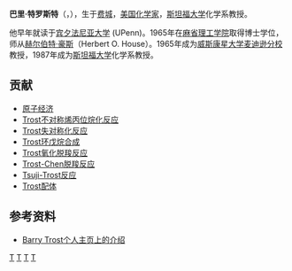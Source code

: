 {{Infobox_Scientist
| name = 巴里·特罗斯特<br />Barry Trost
| image = Barry M Trost 01.jpg
| image_width = 
| caption = 
| birth_date = {{birth date and age|1941|06|13}}
| birth_place = [[美国|美国]][[宾夕法尼亚州|宾夕法尼亚州]][[费城|费城]]
| death_date = 
| death_place = 
| residence = [[斯坦福|斯坦福]] 
| nationality = [[美国|美国]]
| field = [[化学家|化学家]]
| work_institution = [[威斯康星大学麦迪逊分校|威斯康星大学麦迪逊分校]]、[[斯坦福大学|斯坦福大学]] 
| alma_mater = [[宾夕法尼亚大学|宾夕法尼亚大学]] 
[[麻省理工学院|麻省理工学院]] 
| doctoral_advisor = [[赫尔伯特·豪斯|赫尔伯特·豪斯]]
| doctoral_students = 
| known_for  = 
| prizes = 
| religion = 
}}

'''巴里·特罗斯特'''（{{lang-en|Barry Trost}}，{{bd|1941年|6月13日}}），生于[[费城|费城]]，[[美国|美国]][[化学家|化学家]]，[[斯坦福大学|斯坦福大学]]化学系教授。

他早年就读于[[宾夕法尼亚大学|宾夕法尼亚大学]] (UPenn)。1965年在[[麻省理工学院|麻省理工学院]]取得博士学位，师从[[赫尔伯特·豪斯|赫尔伯特·豪斯]]（Herbert O. House）。1965年成为[[威斯康星大学麦迪逊分校|威斯康星大学麦迪逊分校]]教授，1987年成为[[斯坦福大学|斯坦福大学]]化学系教授。

==贡献==
*[[原子经济|原子经济]]
*[[Trost不对称烯丙位烷化反应|Trost不对称烯丙位烷化反应]]
*[[Trost失对称化反应|Trost失对称化反应]]
*[[Trost环戊烷合成|Trost环戊烷合成]]
*[[Trost氧化脱羧反应|Trost氧化脱羧反应]]
*[[Trost-Chen脱羧反应|Trost-Chen脱羧反应]]
*[[Tsuji-Trost反应|Tsuji-Trost反应]]
*[[Trost配体|Trost配体]]

==参考资料==
*[http://www.stanford.edu/group/bmtrost/bmtcv.html Barry Trost个人主页上的介绍] {{Wayback|url=http://www.stanford.edu/group/bmtrost/bmtcv.html |date=20121015122816 }}

{{Authority control}}

[[Category:美国化学家|T]]
[[Category:费城人|T]]
[[Category:賓夕法尼亞大學校友|T]]
[[Category:麻省理工學院校友|T]]